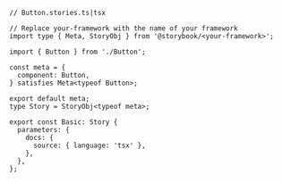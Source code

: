 ```tsx
// Button.stories.ts|tsx

// Replace your-framework with the name of your framework
import type { Meta, StoryObj } from '@storybook/<your-framework>';

import { Button } from './Button';

const meta = {
  component: Button,
} satisfies Meta<typeof Button>;

export default meta;
type Story = StoryObj<typeof meta>;

export const Basic: Story {
  parameters: {
    docs: {
      source: { language: 'tsx' },
    },
  },
};
```
